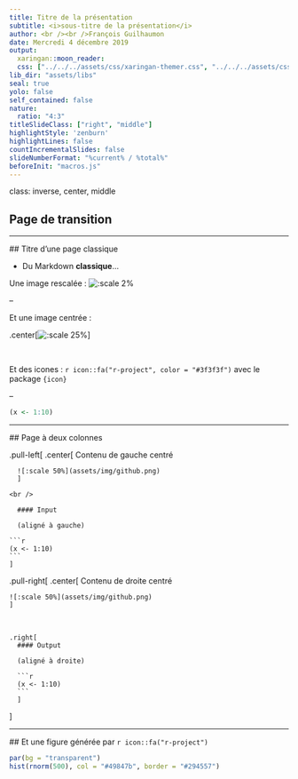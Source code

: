 ```yaml
---
title: Titre de la présentation
subtitle: <i>sous-titre de la présentation</i>
author: <br /><br />François Guilhaumon
date: Mercredi 4 décembre 2019
output:
  xaringan::moon_reader:
  css: ["../../../assets/css/xaringan-themer.css", "../../../assets/css/custom.css"]
lib_dir: "assets/libs"
seal: true
yolo: false
self_contained: false
nature:
  ratio: "4:3"
titleSlideClass: ["right", "middle"]
highlightStyle: 'zenburn'
highlightLines: false
countIncrementalSlides: false
slideNumberFormat: "%current% / %total%"
beforeInit: "macros.js"
---
```

  
  class: inverse, center, middle

## Page de transition




---
  
  ## Titre d'une page classique
  
  - Du Markdown **classique**...

Une image rescalée : ![:scale 2%](assets/img/github.png)

--
  
  Et une image centrée :
  
  .center[![:scale 25%](assets/img/github.png)]

<br />
  
  Et des icones : `r icon::fa("r-project", color = "#3f3f3f")` avec le package `{icon}`

--
  
  ```r
(x <- 1:10)
```

---
  
  ## Page à deux colonnes
  
  
  .pull-left[
    .center[
      Contenu de gauche centré
      
      ![:scale 50%](assets/img/github.png)
      ]
    
    <br />
      
      #### Input
      
      (aligné à gauche)
    
    ```r
    (x <- 1:10)
    ```
    ]

.pull-right[
  .center[
    Contenu de droite centré
    
    ![:scale 50%](assets/img/github.png)
    ]
  
  <br />
    
    .right[
      #### Output
      
      (aligné à droite)
      
      ```r
      (x <- 1:10)
      ```
      ]
  ]



---
  
  ## Et une figure générée par `r icon::fa("r-project")`
  
  ```r
par(bg = "transparent")
hist(rnorm(500), col = "#49847b", border = "#294557")
```
